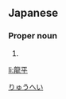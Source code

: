 ==Japanese==
{{ja-kanjitab|龍|平}}

===Proper noun===
{{ja-pos|proper|りゅうへい}}

# {{given name|male|lang=ja}}

[[Category:Japanese male given names|りゅうへい]]

[[li:龍平]]